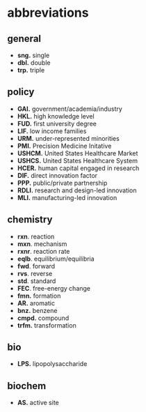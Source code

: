 # abbreviations

## general
- **sng.** single
- **dbl.** double
- **trp.** triple

## policy
- **GAI.** government/academia/industry
- **HKL.** high knowledge level
- **FUD.** first university degree
- **LIF.** low income families
- **URM.** under-represented minorities
- **PMI.** Precision Medicine Initative
- **USHCM.** United States Healthcare Market
- **USHCS.** United States Healthcare System
- **HCER.** human capital engaged in research
- **DIF.** direct innovation factor
- **PPP.** public/private partnership
- **RDLI.** research and design-led innovation
- **MLI.** manufacturing-led innovation

## chemistry
- **rxn**. reaction
- **mxn**. mechanism
- **rxnr**. reaction rate
- **eqlb**. equilibrium/equilibria
- **fwd**. forward
- **rvs**. reverse
- **std**. standard
- **FEC**. free-energy change
- **fmn.** formation
- **AR.** aromatic
- **bnz.** benzene
- **cmpd.** compound
- **trfm.** transformation

## bio
- **LPS.** lipopolysaccharide

## biochem
- **AS.** active site